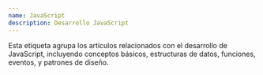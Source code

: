 ---
name: JavaScript
description: Desarrollo JavaScript
---

Esta etiqueta agrupa los artículos relacionados con el desarrollo de JavaScript, incluyendo conceptos básicos, estructuras de datos, funciones, eventos, y patrones de diseño.

